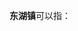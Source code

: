 '''东湖镇'''可以指：
{{PRC admin/disambig|35/01/22/105/000|43/04/23/102/000|62/06/21/104/000}}
{{disambig|cat=三字中国镇名消歧义}}